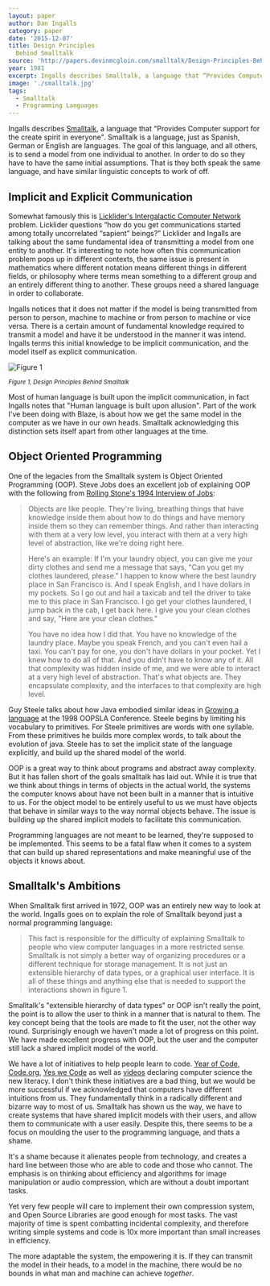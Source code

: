 ```yaml
---
layout: paper
author: Dan Ingalls
category: paper
date: '2015-12-07'
title: Design Principles
  Behind Smalltalk
source: 'http://papers.devinmcgloin.com/smalltalk/Design-Principles-Behind-Smalltalk.pdf'
year: 1981
excerpt: Ingalls describes Smalltalk, a language that “Provides Computer support for the create spirit in everyone”. I love how the paper starts off with the describing the purpose of a language as communicating models between the user to the compuer, the goal is to develop an expressive yet simple language that that empowers its users. Ingalls goes over 17 principles that all languges ought to follow.
image: './smalltalk.jpg'
tags:
  - Smalltalk
  - Programming Languages
---
```


Ingalls describes [Smalltalk][2], a language that "Provides Computer support for
the create spirit in everyone". Smalltalk is a language, just as Spanish, German
or English are languages. The goal of this language, and all others, is to send
a model from one individual to another. In order to do so they have to have the
same initial assumptions. That is they both speak the same language, and have
similar linguistic concepts to work of off.

## Implicit and Explicit Communication

Somewhat famously this is [Licklider's Intergalactic Computer Network][3]
problem. Licklider questions “how do you get communications started among
totally uncorrelated “sapient” beings?” Licklider and Ingalls are talking about
the same fundamental idea of transmitting a model from one entity to another.
It's interesting to note how often this communication problem pops up in
different contexts, the same issue is present in mathematics where different
notation means different things in different fields, or philosophy where terms
mean something to a different group and an entirely different thing to another.
These groups need a shared language in order to collaborate.

Ingalls notices that it does not matter if the model is being transmitted from
person to person, machine to machine or from person to machine or vice versa.
There is a certain amount of fundamental knowledge required to transmit a model
and have it be understood in the manner it was intend. Ingalls terms this
initial knowledge to be implicit communication, and the model itself as explicit
communication.

![Figure 1][forms of communication]

<small>_Figure 1, Design Principles Behind Smalltalk_</small>

Most of human language is built upon the implicit communication, in fact Ingalls
notes that "Human language is built upon allusion". Part of the work I've been
doing with Blaze, is about how we get the same model in the computer as we have
in our own heads. Smalltalk acknowledging this distinction sets itself apart
from other languages at the time.

## Object Oriented Programming

One of the legacies from the Smalltalk system is Object Oriented Programming
(OOP). Steve Jobs does an excellent job of explaining OOP with the following
from [Rolling Stone's 1994 Interview of Jobs][4]:

> Objects are like people. They're living, breathing things that have knowledge inside them about how to do things and have memory inside them so they can remember things. And rather than interacting with them at a very low level, you interact with them at a very high level of abstraction, like we're doing right here.
>
> Here's an example: If I'm your laundry object, you can give me your dirty clothes and send me a message that says, "Can you get my clothes laundered, please." I happen to know where the best laundry place in San Francisco is. And I speak English, and I have dollars in my pockets. So I go out and hail a taxicab and tell the driver to take me to this place in San Francisco. I go get your clothes laundered, I jump back in the cab, I get back here. I give you your clean clothes and say, "Here are your clean clothes."
>
> You have no idea how I did that. You have no knowledge of the laundry place. Maybe you speak French, and you can't even hail a taxi. You can't pay for one, you don't have dollars in your pocket. Yet I knew how to do all of that. And you didn't have to know any of it. All that complexity was hidden inside of me, and we were able to interact at a very high level of abstraction. That's what objects are. They encapsulate complexity, and the interfaces to that complexity are high level.

Guy Steele talks about how Java embodied similar ideas in [Growing a
language][5] at the 1998 OOPSLA Conference. Steele begins by limiting his
vocabulary to primitives. For Steele primitives are words with one syllable.
From these primitives he builds more complex words, to talk about the evolution
of java. Steele has to set the implicit state of the language explicitly, and
build up the shared model of the world.

OOP is a great way to think about programs and abstract away complexity. But it
has fallen short of the goals smalltalk has laid out. While it is true that we
think about things in terms of objects in the actual world, the systems the
computer knows about have not been built in a manner that is intuitive to us.
For the object model to be entirely useful to us we must have objects that
behave in similar ways to the way normal objects behave. The issue is building
up the shared implicit models to facilitate this communication.

Programming languages are not meant to be learned, they're supposed to be
implemented. This seems to be a fatal flaw when it comes to a system that can
build up shared representations and make meaningful use of the objects it knows
about.

## Smalltalk's Ambitions

When Smalltalk first arrived in 1972, OOP was an entirely new way to look at the
world. Ingalls goes on to explain the role of Smalltalk beyond just a normal
programming language:

> This fact is responsible for the difficulty of explaining Smalltalk to people who view computer languages in a more restricted sense. Smalltalk is not simply a better way of organizing procedures or a different technique for storage management. It is not just an extensible hierarchy of data types, or a graphical user interface. It is all of these things and anything else that is needed to support the interactions shown in figure 1.

Smalltalk's "extensible hierarchy of data types" or OOP isn't really the point,
the point is to allow the user to think in a manner that is natural to them. The
key concept being that the tools are made to fit the user, not the other way
round. Surprisingly enough we haven't made a lot of progress on this point. We
have made excellent progress with OOP, but the user and the computer still lack
a shared implicit model of the world.

We have a lot of initiatives to help people learn to code. [Year of Code][6],
[Code.org][7], [Yes we Code][8] as well as [videos][9] declaring computer
science the new literacy. I don't think these initiatives are a bad thing, but
we would be more successful if we acknowledged that computers have different
intuitions from us. They fundamentally think in a radically different and
bizarre way to most of us. Smalltalk has shown us the way, we have to create
systems that have shared implicit models with their users, and allow them to
communicate with a user easily. Despite this, there seems to be a focus on
moulding the user to the programming language, and thats a shame.

It's a shame because it alienates people from technology, and creates a hard
line between those who are able to code and those who cannot. The emphasis is on
thinking about efficiency and algorithms for image manipulation or audio
compression, which are without a doubt important tasks.

Yet very few people will care to implement their own compression system, and
Open Source Libraries are good enough for most tasks. The vast majority of time
is spent combatting incidental complexity, and therefore writing simple systems
and code is 10x more important than small increases in efficiency.

The more adaptable the system, the empowering it is. If they can transmit the
model in their heads, to a model in the machine, there would be no bounds in
what man and machine can achieve _together_.

[1]: http://papers.devinmcgloin.com/smalltalk/Design-Principles-Behind-Smalltalk.pdf
[2]: https://en.wikipedia.org/wiki/Smalltalk
[3]: http://papers.devinmcgloin.com/comp_sci_fundamentals_and_history/Licklider-IntergalacticNetwork.pdf
[4]: http://www.rollingstone.com/culture/news/steve-jobs-in-1994-the-rolling-stone-interview-20110117
[5]: https://www.youtube.com/watch?v=_ahvzDzKdB0&ab_channel=BillPugh
[forms of communication]: ../../images/ingalls-design-principles-behind-smalltalk/forms-of-communication.jpg
[6]: http://www.yearofcode.org/
[7]: https://code.org
[8]: http://www.yeswecode.org
[9]: https://www.youtube.com/watch?v=MwLXrN0Yguk&ab_channel=Code.org
